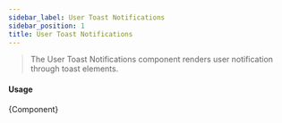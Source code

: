```yaml
---
sidebar_label: User Toast Notifications
sidebar_position: 1
title: User Toast Notifications
---
```


> The User Toast Notifications component renders user notification through toast elements.


<App/>

#### Usage
 <CodeBlock className="language-jsx">{Component}</CodeBlock>